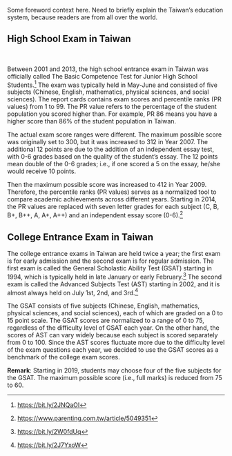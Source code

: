 Some foreword context here. Need to briefly explain the Taiwan's education system, because readers are from all over the world.  

\textcolor{red}{Brief comparison with the US college admission system}

## High School Exam in Taiwan

\textcolor{red}{What aggregated data does the Taiwan government publish?}  
\textcolor{red}{When were two opportunities given each year? When did it become only one test?}  

Between 2001 and 2013, the high school entrance exam in Taiwan was officially called The Basic Competence Test for Junior High School Students.^[<https://bit.ly/2JNQaOI>] The exam was typically held in May-June and consisted of five subjects (Chinese, English, mathematics, physical sciences, and social sciences). The report cards contains exam scores and percentile ranks (PR values) from 1 to 99. The PR value refers to the percentage of the student population you scored higher than. For example, PR 86 means you have a higher score than 86% of the student population in Taiwan.  

The actual exam score ranges were different. The maximum possible score was originally set to 300, but it was increased to 312 in Year 2007. The additional 12 points are due to the addition of an independent essay test, with 0-6 grades based on the quality of the student's essay. The 12 points mean double of the 0-6 grades; i.e., if one scored a 5 on the essay, he/she would receive 10 points.  

\textcolor{red}{Describe the changes from 312 to 412. Each subject is augumented from 60 to 80 points. Cite the news article that resulted in such change, because it made headlines at that time.}  

Then the maximum possible score was increased to 412 in Year 2009. Therefore, the percentile ranks (PR values) serves as a normalized tool to compare academic achievements across different years. Starting in 2014, the PR values are replaced with seven letter grades for each subject (C, B, B+, B++, A, A+, A++) and an independent essay score (0-6).^[<https://www.parenting.com.tw/article/5049351>]    

\textcolor{red}{How are the new letter grades used for high school admission decisions? Each region in Taiwan has their own rules; cite a few examples including Taipei's policy.}  

## College Entrance Exam in Taiwan

\textcolor{red}{Describe the early admission and the regular admission rules separately.}  

\textcolor{red}{What aggregated data does the Taiwan government publish?}  

The college entrance exams in Taiwan are held twice a year; the first exam is for early admission and the second exam is for regular admission. The first exam is called the General Scholastic Ability Test (GSAT) starting in 1994, which is typically held in late January or early February.^[<https://bit.ly/2W0fdUq>] The second exam is called the Advanced Subjects Test (AST) starting in 2002, and it is almost always held on July 1st, 2nd, and 3rd.^[<https://bit.ly/2J7YxoW>]   

\textcolor{red}{How is the 0 to 15 point scale calculated?}    

The GSAT consists of five subjects (Chinese, English, mathematics, physical sciences, and social sciences), each of which are graded on a 0 to 15 point scale. The GSAT scores are normalized to a range of 0 to 75, regardless of the difficulty level of GSAT each year. On the other hand, the scores of AST can vary widely because each subject is scored separately from 0 to 100. Since the AST scores fluctuate more due to the difficulty level of the exam questions each year, we decided to use the GSAT scores as a benchmark of the college exam scores.  

**Remark**: Starting in 2019, students may choose four of the five subjects for the GSAT. The maximum possible score (i.e., full marks) is reduced from 75 to 60.